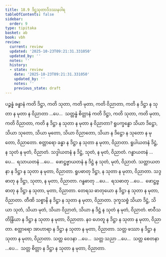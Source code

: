 ```yaml
---
title: 18.9 ဒိဋ္ဌသုတာဒိဒဿနဝါရ
tableOfContents: false
sidebar:
  order: 9
type: tipitaka
basket: ab
book: vbh
review:
  current: review
  updated: '2025-10-23T09:21:31.331050'
  updated_by: ''
  notes: ''
  history:
  - state: review
    date: '2025-10-23T09:21:31.331050'
    updated_by: ''
    notes: ''
    previous_state: draft
---
```



<ReviewStatus review={frontmatter.review} showDetails={true} />

<HypothesisAnnotation frontmatter={frontmatter} />

<DynamicBreadcrumb />

<Division number="1036" book="vbh" e="ch" v="30" p="444">

<Paragraph number="3208" book="vbh">
ပဉ္စန္နံ ခန္ဓာနံ ကတိ ဒိဋ္ဌာ, ကတိ သုတာ, ကတိ မုတာ, ကတိ ဝိညာတာ, ကတိ န ဒိဋ္ဌာ န သုတာ န မုတာ န ဝိညာတာ …ပေ…  သတ္တန္နံ စိတ္တာနံ ကတိ ဒိဋ္ဌာ, ကတိ သုတာ, ကတိ မုတာ, ကတိ ဝိညာတာ, ကတိ န ဒိဋ္ဌာ န သုတာ န မုတာ န ဝိညာတာ?
</Paragraph>

</Division>
<Division number="1037" book="vbh" e="ch" v="30" p="445">

<Paragraph number="3209" book="vbh">
ရူပက္ခန္ဓော သိယာ ဒိဋ္ဌော, သိယာ သုတော, သိယာ မုတော, သိယာ ဝိညာတော, သိယာ န ဒိဋ္ဌော န သုတော န မုတော, ဝိညာတော. စတ္တာရော ခန္ဓာ န ဒိဋ္ဌာ န သုတာ န မုတာ, ဝိညာတာ.
</Paragraph>

<Paragraph number="3210" book="vbh">
ရူပါယတနံ ဒိဋ္ဌံ, န သုတံ န မုတံ, ဝိညာတံ. သဒ္ဒါယတနံ န ဒိဋ္ဌံ, သုတံ, န မုတံ, ဝိညာတံ. ဂန္ဓာယတနံ …ပေ…  ရသာယတနံ …ပေ…  ဖောဋ္ဌဗ္ဗာယတနံ န ဒိဋ္ဌံ န သုတံ, မုတံ, ဝိညာတံ. သတ္တာယတနာ န ဒိဋ္ဌာ န သုတာ န မုတာ, ဝိညာတာ.
</Paragraph>

<Paragraph number="3211" book="vbh">
ရူပဓာတု ဒိဋ္ဌာ, န သုတာ န မုတာ, ဝိညာတာ. သဒ္ဒဓာတု န ဒိဋ္ဌာ, သုတာ, န မုတာ, ဝိညာတာ. ဂန္ဓဓာတု …ပေ…  ရသဓာတု …ပေ…  ဖောဋ္ဌဗ္ဗဓာတု န ဒိဋ္ဌာ န သုတာ, မုတာ, ဝိညာတာ. တေရသ ဓာတုယော န ဒိဋ္ဌာ န သုတာ န မုတာ, ဝိညာတာ.
</Paragraph>

<Paragraph number="3212" book="vbh">
တီဏိ သစ္စာနိ န ဒိဋ္ဌာ န သုတာ န မုတာ, ဝိညာတာ. ဒုက္ခသစ္စံ သိယာ ဒိဋ္ဌံ, သိယာ သုတံ, သိယာ မုတံ, သိယာ ဝိညာတံ, သိယာ န ဒိဋ္ဌံ န သုတံ န မုတံ, ဝိညာတံ.
</Paragraph>

<Paragraph number="3213" book="vbh">
ဗာဝီသတိန္ဒြိယာ န ဒိဋ္ဌာ န သုတာ န မုတာ, ဝိညာတာ. နဝ ဟေတူ န ဒိဋ္ဌာ န သုတာ န မုတာ, ဝိညာတာ. စတ္တာရော အာဟာရာ န ဒိဋ္ဌာ န သုတာ န မုတာ, ဝိညာတာ. သတ္တ ဖဿာ န ဒိဋ္ဌာ န သုတာ န မုတာ, ဝိညာတာ. သတ္တ ဝေဒနာ …ပေ…  သတ္တ သညာ …ပေ…  သတ္တ စေတနာ …ပေ…  သတ္တ စိတ္တာ န ဒိဋ္ဌာ န သုတာ န မုတာ, ဝိညာတာ.
</Paragraph>
</Division>